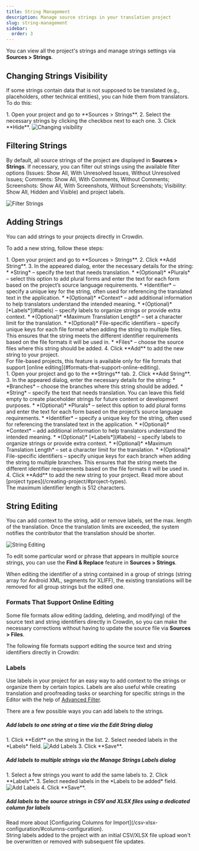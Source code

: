 ```yaml
---
title: String Management
description: Manage source strings in your translation project
slug: string-management
sidebar:
  order: 3
---
```



You can view all the project's strings and manage strings settings via **Sources > Strings**.

## Changing Strings Visibility

If some strings contain data that is not supposed to be translated (e.g., placeholders, other technical entities), you can hide them from translators. To do this:

<Steps>
  1. Open your project and go to **Sources > Strings**.
  2. Select the necessary strings by clicking the checkbox next to each one.
  3. Click **Hide**. <Image src={stringHide} alt="Changing visibility" />
</Steps>

## Filtering Strings

By default, all source strings of the project are displayed in **Sources > Strings**. If necessary, you can filter out strings using the available filter options (Issues: Show All, With Unresolved Issues, Without Unresolved Issues; Comments: Show All, With Comments, Without Comments; Screenshots: Show All, With Screenshots, Without Screenshots; Visibility: Show All, Hidden and Visible) and project labels.

<Image src={stringFilter} alt="Filter Strings" />

## Adding Strings

You can add strings to your projects directly in Crowdin.

To add a new string, follow these steps:

<Tabs syncKey="projectType">
  <TabItem label="File-based project">
    <Steps>
      1. Open your project and go to **Sources > Strings**.
      2. Click **Add String**.
      3. In the appeared dialog, enter the necessary details for the string:
          * *String* &ndash; specify the text that needs translation.
          * *(Optional)* *Plurals* &ndash; select this option to add plural forms and enter the text for each form based on the project’s source language requirements.
          * *Identifier* &ndash; specify a unique key for the string, often used for referencing the translated text in the application.
          * *(Optional)* *Context* &ndash; add additional information to help translators understand the intended meaning.
          * *(Optional)* [*Labels*](#labels) &ndash; specify labels to organize strings or provide extra context.
          * *(Optional)* *Maximum Translation Length* &ndash; set a character limit for the translation.
          * *(Optional)* File-specific identifiers &ndash; specify unique keys for each file format when adding the string to multiple files. This ensures that the string meets the different identifier requirements based on the file formats it will be used in.
          * *Files* &ndash; choose the source files where this string should be added.
      4. Click **Add** to add the new string to your project.
    </Steps>
    <Aside>
      For file-based projects, this feature is available only for file formats that support [online editing](#formats-that-support-online-editing).
    </Aside>
  </TabItem>
  <TabItem label="String-based project">
    <Steps>
      1. Open your project and go to the **Strings** tab.
      2. Click **Add String**.
      3. In the appeared dialog, enter the necessary details for the string:
          * *Branches* &ndash; choose the branches where this string should be added.
          * *String* &ndash; specify the text that needs translation. You can leave this field empty to create placeholder strings for future content or development purposes.
          * *(Optional)* *Plurals* &ndash; select this option to add plural forms and enter the text for each form based on the project’s source language requirements.
          * *Identifier* &ndash; specify a unique key for the string, often used for referencing the translated text in the application.
          * *(Optional)* *Context* &ndash; add additional information to help translators understand the intended meaning.
          * *(Optional)* [*Labels*](#labels) &ndash; specify labels to organize strings or provide extra context.
          * *(Optional)* *Maximum Translation Length* &ndash; set a character limit for the translation.
          * *(Optional)* File-specific identifiers &ndash; specify unique keys for each branch when adding the string to multiple branches. This ensures that the string meets the different identifier requirements based on the file formats it will be used in.
      4. Click **Add** to add the new string to your project.
    </Steps>
  </TabItem>
</Tabs>

<ReadMore>
  Read more about [project types](/creating-project/#project-types).
</ReadMore>

<Aside type="caution" title="Limitations">
  The maximum identifier length is 512 characters.
</Aside>

## String Editing

You can add context to the string, add or remove labels, set the max. length of the translation. Once the translation limits are exceeded, the system notifies the contributor that the translation should be shorter.

<Image src={stringEdit} alt="String Editing" class="width-lg" />

To edit some particular word or phrase that appears in multiple source strings, you can use the **Find & Replace** feature in **Sources > Strings**.

<Aside type="caution">
  When editing the identifier of a string contained in a group of strings (string array for Android XML, segments for XLIFF), the existing translations will be removed for all group strings but the edited one.
</Aside>

### Formats That Support Online Editing

Some file formats allow editing (adding, deleting, and modifying) of the source text and string identifiers directly in Crowdin, so you can make the necessary corrections without having to update the source file via **Sources > Files**.

The following file formats support editing the source text and string identifiers directly in Crowdin:

<Include file="editable-formats-list.mdx" />

### Labels

Use labels in your project for an easy way to add context to the strings or organize them by certain topics. Labels are also useful while creating translation and proofreading tasks or searching for specific strings in the Editor with the help of [Advanced Filter](/online-editor/#advanced-filter).

<LinkCard
  title="Managing Project Labels"
  description="Learn how to make your Crowdin project labels."
  href="/project-settings/labels/"
/>

There are a few possible ways you can add labels to the strings.

##### Add labels to one string at a time via the *Edit String* dialog

<Steps>
  1. Click **Edit** on the string in the list.
  2. Select needed labels in the *Labels* field. <Image src={labelsAddingToOneString} alt="Add Labels" class="width-lg" />
  3. Click **Save**.
</Steps>

##### Add labels to multiple strings via the *Manage Strings Labels* dialog

<Steps>
  1. Select a few strings you want to add the same labels to.
  2. Click **Labels**.
  3. Select needed labels in the *Labels to be added* field. <Image src={labelsAddingToMultipleStrings} alt="Add Labels" class="width-lg" />
  4. Click **Save**.
</Steps>

##### Add labels to the source strings in CSV and XLSX files using a dedicated column for labels

<ReadMore>
  Read more about [Configuring Columns for Import](/csv-xlsx-configuration/#columns-configuration).
</ReadMore>

<Aside>
  String labels added to the project with an initial CSV/XLSX file upload won't be overwritten or removed with subsequent file updates.
</Aside>
